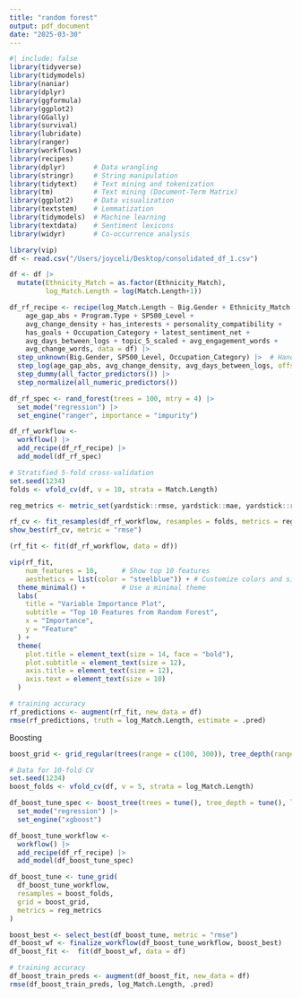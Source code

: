 ```yaml
---
title: "random forest"
output: pdf_document
date: "2025-03-30"
---
```

```r
#| include: false
library(tidyverse)
library(tidymodels)
library(naniar)    
library(dplyr)
library(ggformula)
library(ggplot2) 
library(GGally)
library(survival)
library(lubridate)
library(ranger)   
library(workflows) 
library(recipes) 
library(dplyr)       # Data wrangling
library(stringr)     # String manipulation
library(tidytext)    # Text mining and tokenization
library(tm)          # Text mining (Document-Term Matrix)
library(ggplot2)     # Data visualization
library(textstem)    # Lemmatization
library(tidymodels)  # Machine learning
library(textdata)    # Sentiment lexicons
library(widyr)       # Co-occurrence analysis
```

```r
library(vip)
df <- read.csv("/Users/joyceli/Desktop/consolidated_df_1.csv")

df <- df |>
  mutate(Ethnicity_Match = as.factor(Ethnicity_Match),
         log_Match.Length = log(Match.Length+1))

df_rf_recipe <- recipe(log_Match.Length ~ Big.Gender + Ethnicity_Match + Big.Level.of.Education + 
    age_gap_abs + Program.Type + SP500_Level + 
    avg_change_density + has_interests + personality_compatibility + 
    has_goals + Occupation_Category + latest_sentiment_net + 
    avg_days_between_logs + topic_5_scaled + avg_engagement_words + 
    avg_change_words, data = df) |>  
  step_unknown(Big.Gender, SP500_Level, Occupation_Category) |>  # Handle NAs in categorical variables
  step_log(age_gap_abs, avg_change_density, avg_days_between_logs, offset = 1) |>  
  step_dummy(all_factor_predictors()) |>  
  step_normalize(all_numeric_predictors())

df_rf_spec <- rand_forest(trees = 100, mtry = 4) |>
  set_mode("regression") |>
  set_engine("ranger", importance = "impurity")

df_rf_workflow <- 
  workflow() |>
  add_recipe(df_rf_recipe) |>
  add_model(df_rf_spec) 

# Stratified 5-fold cross-validation
set.seed(1234)
folds <- vfold_cv(df, v = 10, strata = Match.Length)

reg_metrics <- metric_set(yardstick::rmse, yardstick::mae, yardstick::rsq)

rf_cv <- fit_resamples(df_rf_workflow, resamples = folds, metrics = reg_metrics)
show_best(rf_cv, metric = "rmse")

(rf_fit <- fit(df_rf_workflow, data = df))

vip(rf_fit, 
    num_features = 10,      # Show top 10 features
    aesthetics = list(color = "steelblue")) + # Customize colors and sizes
  theme_minimal() +         # Use a minimal theme
  labs(
    title = "Variable Importance Plot",
    subtitle = "Top 10 Features from Random Forest",
    x = "Importance",
    y = "Feature"
  ) + 
  theme(
    plot.title = element_text(size = 14, face = "bold"),
    plot.subtitle = element_text(size = 12),
    axis.title = element_text(size = 12),
    axis.text = element_text(size = 10)
  )

# training accuracy
rf_predictions <- augment(rf_fit, new_data = df)
rmse(rf_predictions, truth = log_Match.Length, estimate = .pred)
```


Boosting
```r
boost_grid <- grid_regular(trees(range = c(100, 300)), tree_depth(range = c(3, 10)), learn_rate(range = c(-3, -1)), levels = 5)

# Data for 10-fold CV
set.seed(1234)
boost_folds <- vfold_cv(df, v = 5, strata = log_Match.Length)

df_boost_tune_spec <- boost_tree(trees = tune(), tree_depth = tune(), learn_rate = tune()) |>
  set_mode("regression") |>
  set_engine("xgboost") 

df_boost_tune_workflow <- 
  workflow() |>
  add_recipe(df_rf_recipe) |>
  add_model(df_boost_tune_spec)

df_boost_tune <- tune_grid(
  df_boost_tune_workflow, 
  resamples = boost_folds, 
  grid = boost_grid, 
  metrics = reg_metrics
)

boost_best <- select_best(df_boost_tune, metric = "rmse")
df_boost_wf <- finalize_workflow(df_boost_tune_workflow, boost_best)
df_boost_fit <-  fit(df_boost_wf, data = df)

# training accuracy
df_boost_train_preds <- augment(df_boost_fit, new_data = df)
rmse(df_boost_train_preds, log_Match.Length, .pred)
```